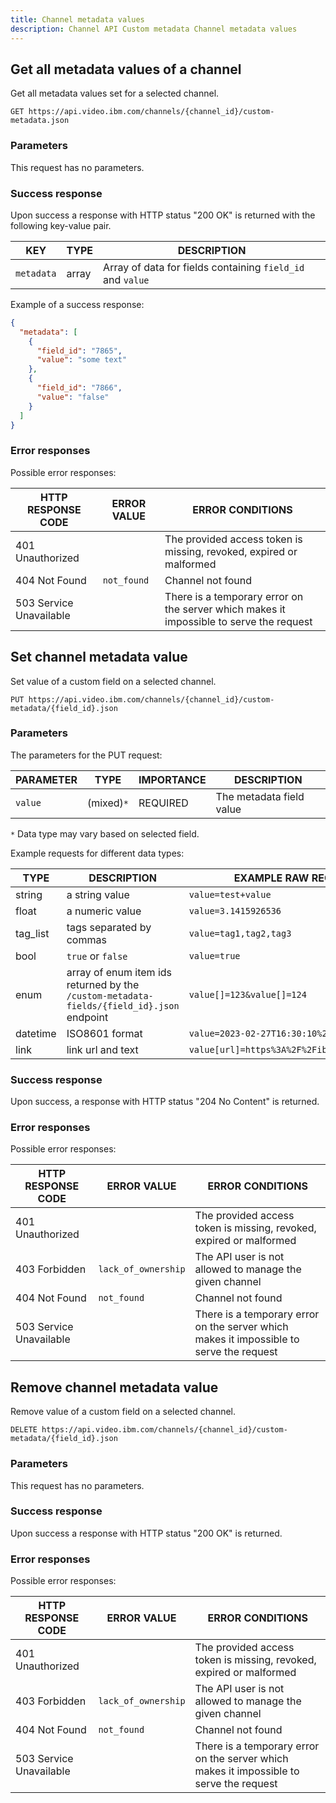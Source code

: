 ```yaml
---
title: Channel metadata values
description: Channel API Custom metadata Channel metadata values
---
```


## Get all metadata values of a channel

Get all metadata values set for a selected channel.

```
GET https://api.video.ibm.com/channels/{channel_id}/custom-metadata.json
```

### Parameters

This request has no parameters.

### Success response

Upon success a response with HTTP status "200 OK" is returned with the following key-value pair.

| KEY        | TYPE  | DESCRIPTION                                              |
| ---------- | ----- | -------------------------------------------------------- |
| `metadata` | array | Array of data for fields containing `field_id` and `value` |

Example of a success response:

```json
{
  "metadata": [
    {
      "field_id": "7865",
      "value": "some text"
    },
    {
      "field_id": "7866",
      "value": "false"
    }
  ]
}
```

### Error responses

Possible error responses:

| HTTP RESPONSE CODE      | ERROR VALUE | ERROR CONDITIONS                                                                        |
| ----------------------- | ----------- | --------------------------------------------------------------------------------------- |
| 401 Unauthorized        |             | The provided access token is missing, revoked, expired or malformed                     |
| 404 Not Found           | `not_found` | Channel not found                                                                       |
| 503 Service Unavailable |             | There is a temporary error on the server which makes it impossible to serve the request |

## Set channel metadata value

Set value of a custom field on a selected channel.

```
PUT https://api.video.ibm.com/channels/{channel_id}/custom-metadata/{field_id}.json
```

### Parameters

The parameters for the PUT request:

| PARAMETER | TYPE       | IMPORTANCE | DESCRIPTION              |
| --------- | ---------- | ---------- | ------------------------ |
| `value`   | (mixed)`*` | REQUIRED   | The metadata field value |

`*` Data type may vary based on selected field.

Example requests for different data types:

| TYPE     | DESCRIPTION                                                                               | EXAMPLE RAW REQUEST BODY                            |
|----------|-------------------------------------------------------------------------------------------|-----------------------------------------------------|
| string   | a string value                                                                            | `value=test+value`                                  |
| float    | a numeric value                                                                           | `value=3.1415926536`                                |
| tag_list | tags separated by commas                                                                  | `value=tag1,tag2,tag3`                              |
| bool     | `true` or `false`                                                                         | `value=true`                                        |
| enum     | array of enum item ids returned by the `/custom-metadata-fields/{field_id}.json` endpoint | `value[]=123&value[]=124`                           |
| datetime | ISO8601 format                                                                            | `value=2023-02-27T16:30:10%2B0100`                  |
| link     | link url and text                                                                         | `value[url]=https%3A%2F%2Fibm.com&value[text]=IBM ` |

### Success response

Upon success, a response with HTTP status "204 No Content" is returned.

### Error responses

Possible error responses:

| HTTP RESPONSE CODE      | ERROR VALUE         | ERROR CONDITIONS                                                                        |
| ----------------------- | ------------------- | --------------------------------------------------------------------------------------- |
| 401 Unauthorized        |                     | The provided access token is missing, revoked, expired or malformed                     |
| 403 Forbidden           | `lack_of_ownership` | The API user is not allowed to manage the given channel                                 |
| 404 Not Found           | `not_found`         | Channel not found                                                                       |
| 503 Service Unavailable |                     | There is a temporary error on the server which makes it impossible to serve the request |

## Remove channel metadata value

Remove value of a custom field on a selected channel.

```
DELETE https://api.video.ibm.com/channels/{channel_id}/custom-metadata/{field_id}.json
```

### Parameters

This request has no parameters.

### Success response

Upon success a response with HTTP status "200 OK" is returned.

### Error responses

Possible error responses:

| HTTP RESPONSE CODE      | ERROR VALUE         | ERROR CONDITIONS                                                                        |
| ----------------------- | ------------------- | --------------------------------------------------------------------------------------- |
| 401 Unauthorized        |                     | The provided access token is missing, revoked, expired or malformed                     |
| 403 Forbidden           | `lack_of_ownership` | The API user is not allowed to manage the given channel                                 |
| 404 Not Found           | `not_found`         | Channel not found                                                                       |
| 503 Service Unavailable |                     | There is a temporary error on the server which makes it impossible to serve the request |

